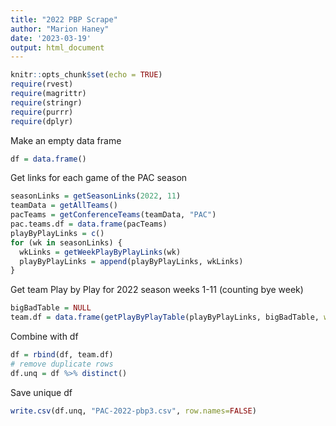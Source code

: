 ```yaml
---
title: "2022 PBP Scrape"
author: "Marion Haney"
date: '2023-03-19'
output: html_document
---
```


```r
knitr::opts_chunk$set(echo = TRUE)
require(rvest)
require(magrittr)
require(stringr)
require(purrr)
require(dplyr)
```

Make an empty data frame
```r
df = data.frame()
```


Get links for each game of the PAC season
```r
seasonLinks = getSeasonLinks(2022, 11)
teamData = getAllTeams()
pacTeams = getConferenceTeams(teamData, "PAC")
pac.teams.df = data.frame(pacTeams)
playByPlayLinks = c()
for (wk in seasonLinks) {
  wkLinks = getWeekPlayByPlayLinks(wk)
  playByPlayLinks = append(playByPlayLinks, wkLinks)
}
```


Get team Play by Play for 2022 season weeks 1-11 (counting bye week)
```r
bigBadTable = NULL
team.df = data.frame(getPlayByPlayTable(playByPlayLinks, bigBadTable, wantedTeams = pacTeams))
```


Combine with df
```r
df = rbind(df, team.df)
# remove duplicate rows
df.unq = df %>% distinct() 
```

Save unique df
```r
write.csv(df.unq, "PAC-2022-pbp3.csv", row.names=FALSE)
```

